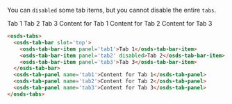 
You can `disabled` some tab items, but you cannot disable the entire `tabs`.

<Canvas withSource="none">
  <osds-tabs>
    <osds-tab-bar slot='top'>
      <osds-tab-bar-item panel='tab1'>Tab 1</osds-tab-bar-item>
      <osds-tab-bar-item panel='tab2' disabled>Tab 2</osds-tab-bar-item>
      <osds-tab-bar-item panel='tab3'>Tab 3</osds-tab-bar-item>
    </osds-tab-bar>
    <osds-tab-panel name='tab1'>Content for Tab 1</osds-tab-panel>
    <osds-tab-panel name='tab2'>Content for Tab 2</osds-tab-panel>
    <osds-tab-panel name='tab3'>Content for Tab 3</osds-tab-panel>
  </osds-tabs>
</Canvas >

```html
<osds-tabs>
  <osds-tab-bar slot='top'>
    <osds-tab-bar-item panel='tab1'>Tab 1</osds-tab-bar-item>
    <osds-tab-bar-item panel='tab2' disabled>Tab 2</osds-tab-bar-item>
    <osds-tab-bar-item panel='tab3'>Tab 3</osds-tab-bar-item>
  </osds-tab-bar>
  <osds-tab-panel name='tab1'>Content for Tab 1</osds-tab-panel>
  <osds-tab-panel name='tab2'>Content for Tab 2</osds-tab-panel>
  <osds-tab-panel name='tab3'>Content for Tab 3</osds-tab-panel>
</osds-tabs>
```
